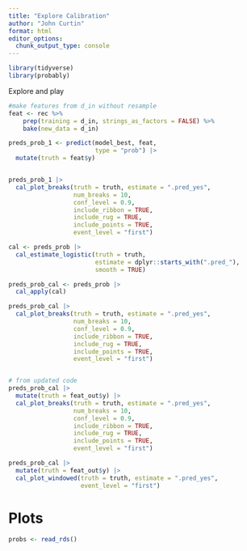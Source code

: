 ```yaml
---
title: "Explore Calibration"
author: "John Curtin"
format: html
editor_options: 
  chunk_output_type: console
---
```




```r
library(tidyverse)
library(probably)
```

Explore and play
```r

#make features from d_in without resample
feat <- rec %>% 
    prep(training = d_in, strings_as_factors = FALSE) %>% 
    bake(new_data = d_in) 

preds_prob_1 <- predict(model_best, feat,
                        type = "prob") |> 
  mutate(truth = feat$y)


preds_prob_1 |> 
  cal_plot_breaks(truth = truth, estimate = ".pred_yes",
                  num_breaks = 10, 
                  conf_level = 0.9, 
                  include_ribbon = TRUE, 
                  include_rug = TRUE, 
                  include_points = TRUE, 
                  event_level = "first")

cal <- preds_prob |> 
  cal_estimate_logistic(truth = truth,
                        estimate = dplyr::starts_with(".pred_"),
                        smooth = TRUE)

preds_prob_cal <- preds_prob |> 
  cal_apply(cal)

preds_prob_cal |> 
  cal_plot_breaks(truth = truth, estimate = ".pred_yes",
                  num_breaks = 10, 
                  conf_level = 0.9, 
                  include_ribbon = TRUE, 
                  include_rug = TRUE, 
                  include_points = TRUE, 
                  event_level = "first")


# from updated code
preds_prob_cal |> 
  mutate(truth = feat_out$y) |> 
  cal_plot_breaks(truth = truth, estimate = ".pred_yes",
                  num_breaks = 10, 
                  conf_level = 0.9, 
                  include_ribbon = TRUE, 
                  include_rug = TRUE, 
                  include_points = TRUE, 
                  event_level = "first")

preds_prob_cal |> 
  mutate(truth = feat_out$y) |> 
  cal_plot_windowed(truth = truth, estimate = ".pred_yes",
                    event_level = "first")


```


# Plots

```r
probs <- read_rds()
```


